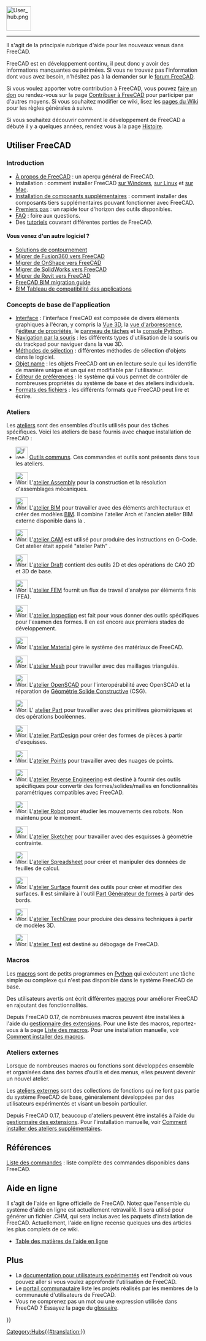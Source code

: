 <languages/>
{{TOCright}}
[[Image:User_hub.png|64px]]
----

Il s'agit de la principale rubrique d'aide pour les nouveaux venus dans FreeCAD.

FreeCAD est en développement continu, il peut donc y avoir des informations manquantes ou périmées. Si vous ne trouvez pas l'information dont vous avez besoin, n'hésitez pas à la demander sur le [https://forum.freecad.org forum FreeCAD].

Si vous voulez apporter votre contribution à FreeCAD, vous pouvez [[donate|faire un don]] ou rendez-vous sur la page [[Help_FreeCAD/fr|Contribuer à FreeCAD]] pour participer par d'autres moyens. Si vous souhaitez modifier ce wiki, lisez les [[WikiPages/fr|pages du Wiki]] pour les règles générales à suivre.

Si vous souhaitez découvrir comment le développement de FreeCAD a débuté il y a quelques années, rendez vous à la page [[History/fr|Histoire]].

<span id="Using_FreeCAD"></span>
== Utiliser FreeCAD ==

===Introduction===

* [[About_FreeCAD/fr|À propos de FreeCAD]] : un aperçu général de FreeCAD.
* Installation : comment installer FreeCAD [[Installing_on_Windows/fr|sur Windows]], [[Installing_on_Linux/fr|sur Linux]] et [[Installing_on_Mac/fr|sur Mac]].
* [[Installing_additional_components/fr|Installation de composants supplémentaires]] : comment installer des composants tiers supplémentaires pouvant fonctionner avec FreeCAD.
* [[Getting_started/fr|Premiers pas]] : un rapide tour d'horizon des outils disponibles.
* [[Frequently_asked_questions/fr|FAQ]] : foire aux questions.
* Des [[Tutorials/fr|tutoriels]] couvrant différentes parties de FreeCAD.

<span id="Migrating_from_other_software?"></span>
====Vous venez d'un autre logiciel ?====

* [[Workarounds/fr|Solutions de contournement]]
* [[Migrating_to_FreeCAD_from_Fusion360/fr|Migrer de Fusion360 vers FreeCAD]]
* [[Migrating_to_FreeCAD_from_OnShape/fr|Migrer de OnShape vers FreeCAD]]
* [[Migrating_to_FreeCAD_from_SolidWorks/fr|Migrer de SolidWorks vers FreeCAD]]
* [[Migrating_to_FreeCAD_from_Revit/fr|Migrer de Revit vers FreeCAD]]
* [https://yorik.uncreated.net/blog/2020-010-freecad-bim-guide FreeCAD BIM migration guide]
* [[BIM_application_compatibility_table/fr|BIM Tableau de compatibilité des applications]]

<span id="Basic_application"></span>
===Concepts de base de l'application===

* [[Interface/fr|Interface]] : l'interface FreeCAD est composée de divers éléments graphiques à l'écran, y compris la [[3D_view/fr|Vue 3D]], la [[tree_view/fr|vue d'arborescence]], l'[[property_editor/fr|éditeur de propriétés]], le [[task_panel/fr|panneau de tâches]] et la [[Python_console/fr|console Python]].
* [[Mouse_navigation/fr|Navigation par la souris]] : les différents types d'utilisation de la souris ou du trackpad pour naviguer dans la vue 3D.
* [[Selection_methods/fr|Méthodes de sélection]] : différentes méthodes de sélection d'objets dans le logiciel.
* [[Object_name/fr|Objet name]] : les objets FreeCAD ont un {{incode|Name}} en lecture seule qui les identifie de manière unique et un {{incode|Label}} qui est modifiable par l'utilisateur.
* [[Preferences_Editor/fr|Éditeur de préférences]] : le système qui vous permet de contrôler de nombreuses propriétés du système de base et des ateliers individuels.
* [[Import_Export/fr|Formats des fichiers]] : les différents formats que FreeCAD peut lire et écrire.

<span id="Workbenches"></span>
===Ateliers===

Les [[Workbenches/fr|ateliers]] sont des ensembles d’outils utilisés pour des tâches spécifiques. Voici les ateliers de base fournis avec chaque installation de FreeCAD :

<!--Veuillez garder cette liste cohérente avec Online_Help_Toc et Workbenches-->
* [[Image:Freecad.svg|32px]] [[Std_Base/fr|Outils communs]]. Ces commandes et outils sont présents dans tous les ateliers.

* [[Image:Workbench_Assembly.svg|32px]] L'[[Assembly_Workbench/fr|atelier Assembly]] pour la construction et la résolution d'assemblages mécaniques. {{Version/fr|1.0}}

* [[Image:Workbench_BIM.svg|32px]] L'[[BIM_Workbench/fr|atelier BIM]] pour travailler avec des éléments architecturaux et créer des modèles [https://fr.wikipedia.org/wiki/Building_information_modeling BIM]. Il combine l'atelier Arch et l'ancien atelier BIM externe disponible dans la {{VersionMinus/fr|0.21}}.

* [[Image:Workbench_CAM.svg|32px]] L'[[CAM_Workbench/fr|atelier CAM]] est utilisé pour produire des instructions en G-Code. Cet atelier était appelé "atelier Path" {{VersionMinus/fr|0.21}}.

* [[Image:Workbench_Draft.svg|32px]] L'[[Draft_Workbench/fr|atelier Draft]] contient des outils 2D et des opérations de CAO 2D et 3D de base.

* [[Image:Workbench_FEM.svg|32px]] L'[[FEM_Workbench/fr|atelier FEM]] fournit un flux de travail d'analyse par éléments finis (FEA).

* [[Image:Workbench_Inspection.svg|32px]] L'[[Inspection_Workbench/fr|atelier Inspection]] est fait pour vous donner des outils spécifiques pour l'examen des formes. Il en est encore aux premiers stades de développement.

* [[Image:Workbench_Material.svg|32px]] L'[[Material_Workbench/fr|atelier Material]] gère le système des matériaux de FreeCAD. {{Version/fr|1.0}}

* [[Image:Workbench_Mesh.svg|32px]] L'[[Mesh_Workbench/fr|atelier Mesh]] pour travailler avec des maillages triangulés.

* [[Image:Workbench_OpenSCAD.svg|32px]] L'[[OpenSCAD_Workbench/fr|atelier OpenSCAD]] pour l'interopérabilité avec OpenSCAD et la réparation de [[Constructive_solid_geometry/fr|Géométrie Solide Constructive]] (CSG).

* [[Image:Workbench_Part.svg|32px]] L' [[Part_Workbench/fr|atelier Part]] pour travailler avec des primitives géométriques et des opérations booléennes.

* [[Image:Workbench_PartDesign.svg|32px]] L'[[PartDesign_Workbench/fr|atelier PartDesign]] pour créer des formes de pièces à partir d'esquisses.

* [[Image:Workbench_Points.svg|32px]] L'[[Points_Workbench/fr|atelier Points]] pour travailler avec des nuages de points.

* [[Image:Workbench_Reverse_Engineering.svg|32px]] L'[[Reverse_Engineering_Workbench/fr|atelier Reverse Engineering]] est destiné à fournir des outils spécifiques pour convertir des formes/solides/mailles en fonctionnalités paramétriques compatibles avec FreeCAD.

* [[Image:Workbench_Robot.svg|32px]] L'[[Robot_Workbench/fr|atelier Robot]] pour étudier les mouvements des robots. Non maintenu pour le moment.

* [[Image:Workbench_Sketcher.svg|32px]] L'[[Sketcher_Workbench/fr|atelier Sketcher]] pour travailler avec des esquisses à géométrie contrainte.

* [[Image:Workbench_Spreadsheet.svg|32px]] L'[[Spreadsheet_Workbench/fr|atelier Spreadsheet]] pour créer et manipuler des données de feuilles de calcul.

* [[Image:Workbench_Surface.svg|32px]] L'[[Surface_Workbench/fr|atelier Surface]] fournit des outils pour créer et modifier des surfaces. Il est similaire à l'outil [[Part_Builder/fr|Part Générateur de formes]] à partir des bords.

* [[Image:Workbench_TechDraw.svg|32px]] L'[[TechDraw_Workbench/fr|atelier TechDraw]] pour produire des dessins techniques à partir de modèles 3D.

* [[Image:Workbench_Test.svg|32px]] L'[[Testing/fr|atelier Test]] est destiné au débogage de FreeCAD.

===Macros===

Les [[Macros/fr|macros]] sont de petits programmes en [[Python/fr|Python]] qui exécutent une tâche simple ou complexe qui n'est pas disponible dans le système FreeCAD de base.

Des utilisateurs avertis ont écrit différentes [[Macros/fr|macros]] pour améliorer FreeCAD en rajoutant des fonctionnalités.

Depuis FreeCAD 0.17, de nombreuses macros peuvent être installées à l'aide du [[Std_AddonMgr/fr|gestionnaire des extensions]]. Pour une liste des macros, reportez-vous à la page [[Macros_recipes/fr|Liste des macros]]. Pour une installation manuelle, voir [[How_to_install_macros/fr|Comment installer des macros]].

<span id="External_workbenches"></span>
===Ateliers externes===

Lorsque de nombreuses macros ou fonctions sont développées ensemble et organisées dans des barres d’outils et des menus, elles peuvent devenir un nouvel atelier.

Les [[External_workbenches/fr|ateliers externes]] sont des collections de fonctions qui ne font pas partie du système FreeCAD de base, généralement développées par des utilisateurs expérimentés et visant un besoin particulier.

Depuis FreeCAD 0.17, beaucoup d'ateliers peuvent être installés à l’aide du [[Std_AddonMgr/fr|gestionnaire des extensions]]. Pour l'installation manuelle, voir [[How_to_install_additional_workbenches/fr|Comment installer des ateliers supplémentaires]].

<span id="Reference"></span>
==Références==

[[List_of_Commands/fr|Liste des commandes]] : liste complète des commandes disponibles dans FreeCAD.

<span id="Online_Help"></span>
== Aide en ligne ==

<!-- Pour télécharger l'aide en ligne de FreeCAD, vous devez affecter la bonne adresse Url dans le menu des [[Preferences_Editor/fr|réglage des préférences]] de FreeCAD. Actuellement la bonne Url doit pointer vers cette page. Cela signifie que vous devez mettre l'adresse :
 [https://web.archive.org/web/20070224011058/http://juergen-riegel.net/FreeCAD/Docu/index.php/User_hub https://web.archive.org/web/20070224011058/http://juergen-riegel.net/FreeCAD/Docu/index.php/User_hub]
-->

Il s'agit de l'aide en ligne officielle de FreeCAD. Notez que l'ensemble du système d'aide en ligne est actuellement retravaillé. Il sera utilisé pour générer un fichier .CHM, qui sera inclus avec les paquets d'installation de FreeCAD. Actuellement, l'aide en ligne recense quelques uns des articles les plus complets de ce wiki.
* [[Online_Help_Toc/fr|Table des matières de l'aide en ligne]]

<span id="More"></span>
== Plus ==

* La [[Power_users_hub/fr|documentation pour utilisateurs expérimentés]] est l'endroit où vous pouvez aller si vous voulez approfondir l'utilisation de FreeCAD.
* Le [[FreeCAD_Community_Portal/fr|portail communautaire]] liste les projets réalisés par les membres de la communauté d'utilisateurs de FreeCAD.
* Vous ne comprenez pas un mot ou une expression utilisée dans FreeCAD ? Essayez la page du [[Glossary/fr|glossaire]].


{{Userdocnavi{{#translation:}}}}
[[Category:Hubs{{#translation:}}]]
